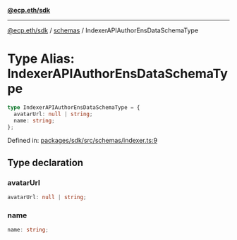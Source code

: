 [**@ecp.eth/sdk**](../../index.mdx)

***

[@ecp.eth/sdk](/sdk-reference/index.mdx) / [schemas](/sdk-reference/schemas/index.mdx) / IndexerAPIAuthorEnsDataSchemaType

# Type Alias: IndexerAPIAuthorEnsDataSchemaType

```ts
type IndexerAPIAuthorEnsDataSchemaType = {
  avatarUrl: null | string;
  name: string;
};
```

Defined in: [packages/sdk/src/schemas/indexer.ts:9](https://github.com/ecp-eth/comments-monorepo/blob/main/packages/sdk/src/schemas/indexer.ts#L9)

## Type declaration

### avatarUrl

```ts
avatarUrl: null | string;
```

### name

```ts
name: string;
```
